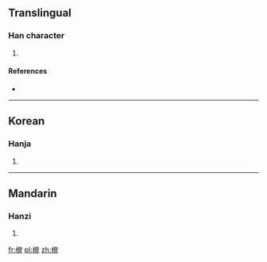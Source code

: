 ==Translingual==

===Han character===
{{Han char|rn=75|rad=木|as=14|sn=18|four=44916|canj=DKSR,XDKSR}}

# {{defn|Han|sort=木14}}

====References====
* {{Han ref|kx=0558.400|dkj=15738|dj=0948.120|hdz=21308.070|uh=6AB6|ud=27318|bh=EFE3|bd=61411}}

----

==Korean==

===Hanja===
{{ko-hanja|hangeul=염|eumhun=|rv=yeom|mr=yŏm|y=yem}}

# {{defn|lang=ko|sort=木14}}

----

==Mandarin==

===Hanzi===
{{cmn-hanzi|pin=[[kǎn]] ([[kan3]]), [[qiān]] ([[qian1]]), [[xiǎn]] ([[xian3]])|wg=k'an<sup>3</sup>, ch'ien<sup>1</sup>, hsien<sup>3</sup>}}

# {{defn|lang=cmn|sort=木14}}

[[fr:檶]]
[[pl:檶]]
[[zh:檶]]